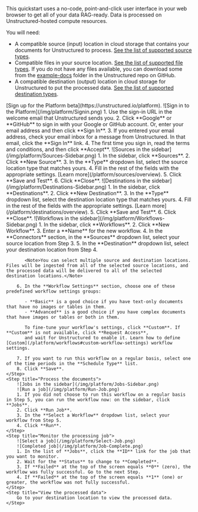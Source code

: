 This quickstart uses a no-code, point-and-click user interface in your web browser to get all of your data RAG-ready. Data is processed on Unstructured-hosted compute resources.

You will need:

- A compatible source (input) location in cloud storage that contains your documents for Unstructured to process. [See the list of supported source types](/platform/connectors#sources).
- Compatible files in your source location. [See the list of supported file types](/platform/supported-file-types). If you do not have any files available, you can download some from the [example-docs](https://github.com/Unstructured-IO/unstructured-ingest/tree/main/example-docs) folder in the Unstructured repo on GitHub.
- A compatible destination (output) location in cloud storage for Unstructured to put the processed data. [See the list of supported destination types](/platform/connectors#destinations).

<Steps>
    <Step title="Sign up">
        [Sign up for the Platform beta](https://unstructured.io/platform).
    </Step>
    <Step title="Sign in">
        ![Sign in to the Platform](/img/platform/Signin.png)
        1. Use the sign-in URL in the welcome email that Unstructured sends you.
        2. Click **Google** or **GitHub** to sign in with your Google or GitHub account. Or, enter your email address and then click **Sign In**.
        3. If you entered your email address, check your email inbox for a message from Unstructured. In that email, click the **Sign In** link.
        4. The first time you sign in, read the terms and conditions, and then click **Accept**.
    </Step>
    <Step title="Set the source (input) location">
        ![Sources in the sidebar](/img/platform/Sources-Sidebar.png)
        1. In the sidebar, click **Sources**.
        2. Click **New Source**.
        3. In the **Type** dropdown list, select the source location type that matches yours.
        4. Fill in the rest of the fields with the appropriate settings. [Learn more](/platform/sources/overview).
        5. Click **Save and Test**.
        6. Click **Close**.
    </Step>
    <Step title="Set the destination (output) location">
        ![Destinations in the sidebar](/img/platform/Destinations-Sidebar.png)
        1. In the sidebar, click **Destinations**.
        2. Click **New Destination**.
        3. In the **Type** dropdown list, select the destination location type that matches yours.
        4. Fill in the rest of the fields with the appropriate settings. [Learn more](/platform/destinations/overview).
        5. Click **Save and Test**.
        6. Click **Close**.
    </Step>
    <Step title="Define the workflow">
        ![Workflows in the sidebar](/img/platform/Workflows-Sidebar.png)
        1. In the sidebar, click **Workflows**.
        2. Click **New Workflow**.
        3. Enter a **Name** for the new workflow.
        4. In the **Connectors** section, in the **Sources** dropdown list, select your source location from Step 3.
        5. In the **Destination** dropdown list, select your destination location from Step 4.

           <Note>You can select multiple source and destination locations. Files will be ingested from all of the selected source locations, and the processed data will be delivered to all of the selected destination locations.</Note>

        6. In the **Workflow Settings** section, choose one of these predefined workflow settings groups:

           - **Basic** is a good choice if you have text-only documents that have no images or tables in them.
           - **Advanced** is a good choice if you have complex documents that have images or tables or both in them.
           
           To fine-tune your workflow's settings, click **Custom**. If **Custom** is not available, click **Request Access**, 
           and wait for Unstructured to enable it. Learn how to define [Custom](/platform/workflows#custom-workflow-settings) workflow settings.
           
        7. If you want to run this workflow on a regular basis, select one of the time periods in the **Schedule Type** list. 
        8. Click **Save**.
    </Step>
    <Step title="Process the documents">
        ![Jobs in the sidebar](/img/platform/Jobs-Sidebar.png)
        ![Run a job](/img/platform/Run-Job.png)
        1. If you did not choose to run this workflow on a regular basis in Step 5, you can run the workflow now: on the sidebar, click **Jobs**.
        2. Click **Run Job**.
        3. In the **Select a Workflow** dropdown list, select your workflow from Step 5.
        4. Click **Run**. 
    </Step>
    <Step title="Monitor the processing job">
        ![Select a job](/img/platform/Select-Job.png)
        ![Completed job](/img/platform/Job-Complete.png)
        1. In the list of **Jobs**, click the **ID** link for the job that you want to monitor.
        2. Wait for the **Status** to change to **Completed**.
        3. If **Failed** at the top of the screen equals **0** (zero), the workflow was fully successful. Go to the next Step.
        4. If **Failed** at the top of the screen equals **1** (one) or greater, the workflow was not fully successful.
    </Step>
    <Step title="View the processed data">
        Go to your destination location to view the processed data.
    </Step>
</Steps>